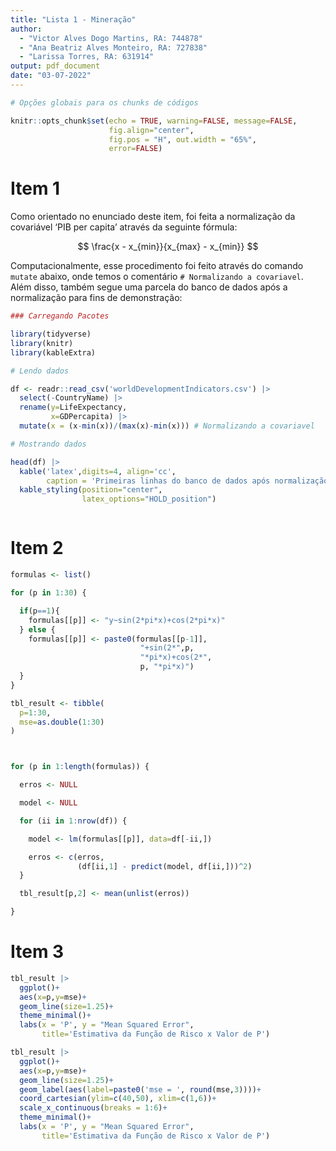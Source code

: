 ```yaml
---
title: "Lista 1 - Mineração"
author: 
  - "Victor Alves Dogo Martins, RA: 744878"
  - "Ana Beatriz Alves Monteiro, RA: 727838"
  - "Larissa Torres, RA: 631914"
output: pdf_document
date: "03-07-2022"
---
```


```r
# Opções globais para os chunks de códigos

knitr::opts_chunk$set(echo = TRUE, warning=FALSE, message=FALSE,
                      fig.align="center",
                      fig.pos = "H", out.width = "65%",
                      error=FALSE)
```

# Item 1

Como orientado no enunciado deste item, foi feita a normalização da covariável 'PIB per capita' através da seguinte fórmula:

$$
\frac{x - x_{min}}{x_{max} - x_{min}}
$$

Computacionalmente, esse procedimento foi feito através do comando `mutate` abaixo, onde temos o comentário `# Normalizando a covariavel`. Além disso, também segue uma parcela do banco de dados após a normalização para fins de demonstração:

```r

### Carregando Pacotes

library(tidyverse)
library(knitr)
library(kableExtra)

# Lendo dados

df <- readr::read_csv('worldDevelopmentIndicators.csv') |>
  select(-CountryName) |>
  rename(y=LifeExpectancy,
         x=GDPercapita) |>
  mutate(x = (x-min(x))/(max(x)-min(x))) # Normalizando a covariavel

# Mostrando dados

head(df) |> 
  kable('latex',digits=4, align='cc',
        caption = 'Primeiras linhas do banco de dados após normalização') |> 
  kable_styling(position="center",
                latex_options="HOLD_position")



```

# Item 2

```r


formulas <- list()

for (p in 1:30) {

  if(p==1){
    formulas[[p]] <- "y~sin(2*pi*x)+cos(2*pi*x)"
  } else {
    formulas[[p]] <- paste0(formulas[[p-1]],
                             "+sin(2*",p,
                             "*pi*x)+cos(2*",
                             p, "*pi*x)")
  }
}

tbl_result <- tibble(
  p=1:30,
  mse=as.double(1:30)
)



for (p in 1:length(formulas)) {

  erros <- NULL

  model <- NULL

  for (ii in 1:nrow(df)) {

    model <- lm(formulas[[p]], data=df[-ii,])

    erros <- c(erros,
               (df[ii,1] - predict(model, df[ii,]))^2)
  }

  tbl_result[p,2] <- mean(unlist(erros))

}

```

# Item 3

```r

tbl_result |>
  ggplot()+
  aes(x=p,y=mse)+
  geom_line(size=1.25)+
  theme_minimal()+
  labs(x = 'P', y = "Mean Squared Error",
       title='Estimativa da Função de Risco x Valor de P')

```

```r

tbl_result |>
  ggplot()+
  aes(x=p,y=mse)+
  geom_line(size=1.25)+
  geom_label(aes(label=paste0('mse = ', round(mse,3))))+
  coord_cartesian(ylim=c(40,50), xlim=c(1,6))+
  scale_x_continuous(breaks = 1:6)+
  theme_minimal()+
  labs(x = 'P', y = "Mean Squared Error",
       title='Estimativa da Função de Risco x Valor de P')

```


